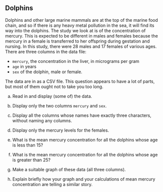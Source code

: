 ## Dolphins

 Dolphins and other large marine mammals are at the top of the marine food chain, and so if there is any heavy metal pollution in the sea, it will find its way into the dolphins. The study we look at is of the concentration of mercury. This is expected to be different in males and females because the mercury in a female is transferred to her offspring during gestation and nursing. In this study, there were 28 males and 17 females of various ages. There are three columns in the data file:

- `mercury`, the concentration in the liver, in micrograms per gram
- `age` in years
- `sex` of the dolphin, male or female.

The data are in \url{http://ritsokiguess.site/datafiles/dolphins.csv} as a CSV file. This question appears to have a lot of parts, but most of them ought not to take you too long.



(a) Read in and display (some of) the data.



(b) Display only the two columns `mercury` and `sex`.



(c) Display all the columns whose names have exactly three characters, without naming any columns.



(d) Display only the mercury levels for the females. 



(e) What is the mean mercury concentration for all the dolphins whose age is less than 15?



(f) What is the mean mercury concentration for all  the dolphins whose age is greater than 25?



(g) Make a suitable graph of these data (all three columns).



(h) Explain briefly how your graph and your calculations of mean mercury concentration are telling a similar story.





